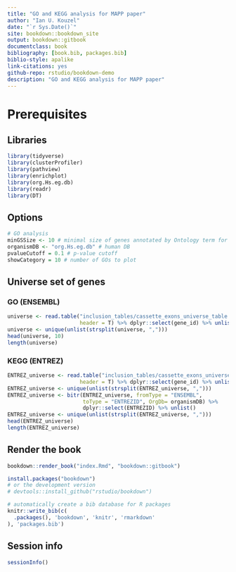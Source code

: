 ```yaml
--- 
title: "GO and KEGG analysis for MAPP paper"
author: "Ian U. Kouzel"
date: "`r Sys.Date()`"
site: bookdown::bookdown_site
output: bookdown::gitbook
documentclass: book
bibliography: [book.bib, packages.bib]
biblio-style: apalike
link-citations: yes
github-repo: rstudio/bookdown-demo
description: "GO and KEGG analysis for MAPP paper"
---
```


# Prerequisites

## Libraries 

```r
library(tidyverse)
library(clusterProfiler)
library(pathview)
library(enrichplot)
library(org.Hs.eg.db)
library(readr)
library(DT)
```

## Options 

```r
# GO analysis
minGSSize <- 10 # minimal size of genes annotated by Ontology term for testing
organismDB <- "org.Hs.eg.db" # human DB
pvalueCutoff = 0.1 # p-value cutoff
showCategory = 10 # number of GOs to plot
```

## Universe set of genes

### GO (ENSEMBL)

```r
universe <- read.table("inclusion_tables/cassette_exons_universe_table.tsv", 
                       header = T) %>% dplyr::select(gene_id) %>% unlist() 
universe <- unique(unlist(strsplit(universe, ",")))
head(universe, 10)
length(universe)  
```

### KEGG (ENTREZ)

```r
ENTREZ_universe <- read.table("inclusion_tables/cassette_exons_universe_table.tsv", 
                       header = T) %>% dplyr::select(gene_id) %>% unlist() 
ENTREZ_universe <- unique(unlist(strsplit(ENTREZ_universe, ",")))
ENTREZ_universe <- bitr(ENTREZ_universe, fromType = "ENSEMBL", 
                        toType = "ENTREZID", OrgDb= organismDB) %>% 
                        dplyr::select(ENTREZID) %>% unlist()
ENTREZ_universe <- unique(unlist(strsplit(ENTREZ_universe, ",")))
head(ENTREZ_universe)
length(ENTREZ_universe)  
```

## Render the book 

```r
bookdown::render_book("index.Rmd", "bookdown::gitbook")
```

```r
install.packages("bookdown")
# or the development version
# devtools::install_github("rstudio/bookdown")
```

```r
# automatically create a bib database for R packages
knitr::write_bib(c(
  .packages(), 'bookdown', 'knitr', 'rmarkdown'
), 'packages.bib')
```

## Session info

```r
sessionInfo()
```


